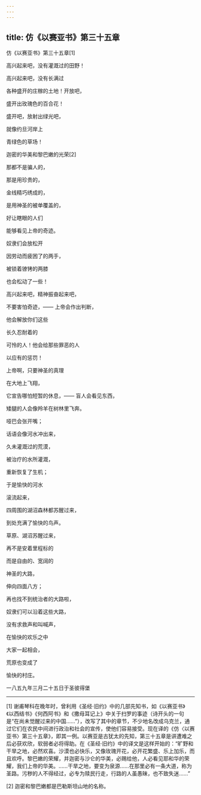 ```yaml
---
---
---
```

title: 仿《以赛亚书》第三十五章
---



仿《以赛亚书》第三十五章[1]


高兴起来吧，没有灌溉过的田野！

高兴起来吧，没有长满过

各种盛开的庄稼的土地！开放吧，

盛开出玫瑰色的百合花！

盛开吧，放射出绿光吧，

就像约旦河岸上

青绿色的草场！

迦密的华美和黎巴嫩的光荣[2]

那都不是骗人的，

那是用珍贵的，

金线精巧绣成的，

是用神圣的被单覆盖的，

好让瞎眼的人们

能够看见上帝的奇迹。





奴隶们会放松开

因劳动而疲困了的两手，

被锁着镣铐的两膝

也会松动了一些！

高兴起来吧，精神振奋起来吧，

不要害怕奇迹，—— 上帝会作出判断，

他会解放你们这些

长久忍耐着的

可怜的人！他会给那些罪恶的人

以应有的惩罚！





上帝啊，只要神圣的真理

在大地上飞翔，

它宣告哪怕短暂的休息，—— 盲人会看见东西，

矮腿的人会像羚羊在树林里飞奔。

哑巴会张开嘴；

话语会像河水冲出来，

久未灌溉过的荒漠，

被治疗的水所灌溉，

重新恢复了生机；

于是愉快的河水

滚流起来，

四周围的湖沼森林都苏醒过来，

到处充满了愉快的鸟声。





草原、湖沼苏醒过来，

再不是安着里程标的

而是自由的、宽阔的

神圣的大路，

伸向四面八方；

再也找不到统治者的大路啦，

奴隶们可以沿着这些大路，

没有求救声和叫喊声，

在愉快的欢乐之中

大家一起相会，

荒原也变成了

愉快的村庄。

一八五九年三月二十五日于圣彼得堡



* * *



[1] 谢甫琴科在晚年时，曾利用《圣经·旧约》中的几部先知书，如《以赛亚书》《以西结书》《何西阿书》和《撒母耳记上》中关于扫罗的事迹（诗开头的一句是“在尚未觉醒过来的中国……”），改写了其中的章节，不少地名改成乌克兰，通过它们在农民中间进行政治和社会的宣传，使他们容易接受。现在译的《仿〈以赛亚书〉第三十五章》，即其一例。以赛亚是古犹太的先知，第三十五章是讲遭难之后必获欢欣，软弱者必将得助。在《圣经·旧约》中的译文是这样开始的：“旷野和干旱之地，必然欢喜。沙漠也必快乐，又像玫瑰开花，必开花繁盛、乐上加乐，而且欢呼。黎巴嫩的荣耀，并迦密与沙仑的华美，必赐给他，人必看见耶和华的荣耀，我们上帝的华美。……干旱之地，要变为泉源……在那里必有一条大道，称为圣路。污秽的人不得经过，必专为赎民行走，行路的人虽愚昧，也不致失迷……”

[2] 迦密和黎巴嫩都是巴勒斯坦山地的名称。